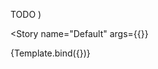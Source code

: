 

<Meta
  title="Components/Pagination/Page Numbers"
  decorators={decorators}
/>

  <Grid container direction="column" spacing={1}>
    <Grid item>
      TODO
    </Grid>
  </Grid>
)

<Story
  name="Default"
  args={{}}
>
  {Template.bind({})}
</Story>
